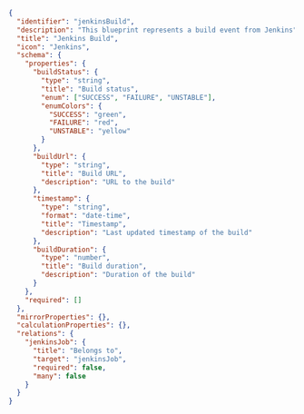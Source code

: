 ```json showLineNumbers
{
  "identifier": "jenkinsBuild",
  "description": "This blueprint represents a build event from Jenkins",
  "title": "Jenkins Build",
  "icon": "Jenkins",
  "schema": {
    "properties": {
      "buildStatus": {
        "type": "string",
        "title": "Build status",
        "enum": ["SUCCESS", "FAILURE", "UNSTABLE"],
        "enumColors": {
          "SUCCESS": "green",
          "FAILURE": "red",
          "UNSTABLE": "yellow"
        }
      },
      "buildUrl": {
        "type": "string",
        "title": "Build URL",
        "description": "URL to the build"
      },
      "timestamp": {
        "type": "string",
        "format": "date-time",
        "title": "Timestamp",
        "description": "Last updated timestamp of the build"
      },
      "buildDuration": {
        "type": "number",
        "title": "Build duration",
        "description": "Duration of the build"
      }
    },
    "required": []
  },
  "mirrorProperties": {},
  "calculationProperties": {},
  "relations": {
    "jenkinsJob": {
      "title": "Belongs to",
      "target": "jenkinsJob",
      "required": false,
      "many": false
    }
  }
}
```
